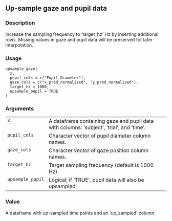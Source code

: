 
## Up-sample gaze and pupil data {.unnumbered}


### Description

Increase the sampling frequency to 'target_hz' Hz by inserting additional rows.
Missing values in gaze and pupil data will be preserved for later interpolation.



### Usage

<pre><code class='language-R'>upsample_gaze(
  x,
  pupil_cols = c("Pupil_Diameter"),
  gaze_cols = c("x_pred_normalised", "y_pred_normalised"),
  target_hz = 1000,
  upsample_pupil = TRUE
)
</code></pre>


### Arguments

<table role = "presentation">
<tr><td style = "white-space: nowrap; font-family: monospace; vertical-align: top"><code id="x">x</code></td>
<td>
A dataframe containing gaze and pupil data with columns: 'subject', 'trial', and 'time'.
</td></tr>
<tr><td style = "white-space: nowrap; font-family: monospace; vertical-align: top"><code id="pupil_cols">pupil_cols</code></td>
<td>
Character vector of pupil diameter column names.
</td></tr>
<tr><td style = "white-space: nowrap; font-family: monospace; vertical-align: top"><code id="gaze_cols">gaze_cols</code></td>
<td>
Character vector of gaze position column names.
</td></tr>
<tr><td style = "white-space: nowrap; font-family: monospace; vertical-align: top"><code id="target_hz">target_hz</code></td>
<td>
Target sampling frequency (default is 1000 Hz).
</td></tr>
<tr><td style = "white-space: nowrap; font-family: monospace; vertical-align: top"><code id="upsample_pupil">upsample_pupil</code></td>
<td>
Logical; if 'TRUE', pupil data will also be upsampled.
</td></tr>
</table>


### Value

A dataframe with up-sampled time points and an 'up_sampled' column.


